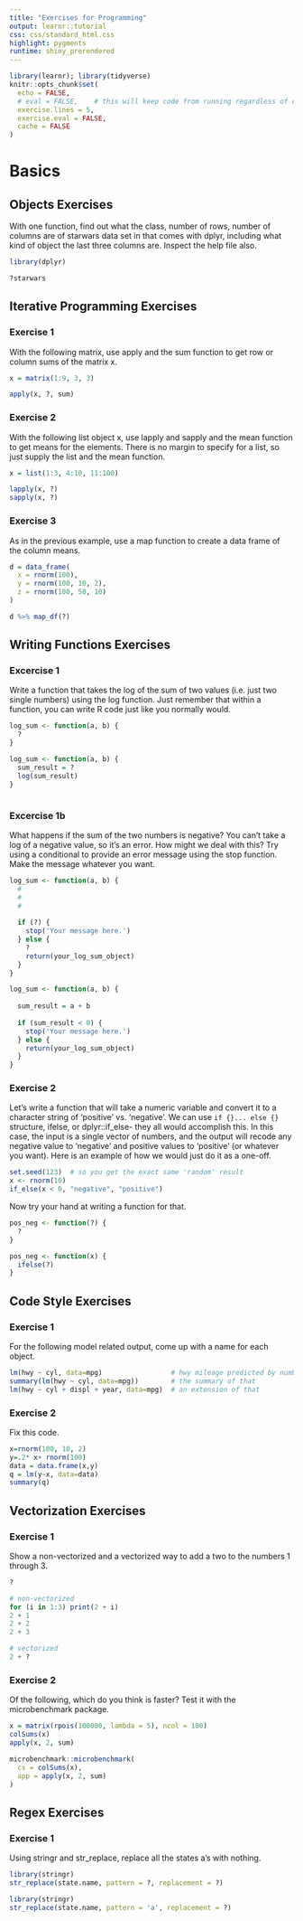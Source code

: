 ```yaml
---
title: "Exercises for Programming"
output: learnr::tutorial
css: css/standard_html.css
highlight: pygments
runtime: shiny_prerendered
---
```


```r
library(learnr); library(tidyverse)
knitr::opts_chunk$set(
  echo = FALSE,
  # eval = FALSE,    # this will keep code from running regardless of chunk specific option
  exercise.lines = 5,
  exercise.eval = FALSE,
  cache = FALSE
)
```


# Basics

## Objects Exercises

With one function, find out what the class, number of rows, number of columns are of <span class="objclass">starwars</span> data set in that comes with <span class="pack">dplyr</span>, including what kind of object the last three columns are. Inspect the help file also.

```r
library(dplyr)
```

```r
?starwars
```




## Iterative Programming Exercises

### Exercise 1

With the following <span class="objclass">matrix</span>, use <span class="func">apply</span> and the <span class="func">sum</span> function to get row or column sums of the matrix <span class="objclass">x</span>.

```r
x = matrix(1:9, 3, 3)
```

```r
apply(x, ?, sum)
```

### Exercise 2

With the following list object <span class="objclass">x</span>, use <span class="func">lapply</span> and <span class="func">sapply</span> and the <span class="func">mean</span> function to get means for the elements.  There is no margin to specify for a list, so just supply the list and the mean function.  

```r
x = list(1:3, 4:10, 11:100)
```

```r
lapply(x, ?)
sapply(x, ?)
```



### Exercise 3

As in the previous example, use a <span class="func">map</span> function to create a data frame of the column means.

```r
d = data_frame(
  x = rnorm(100),
  y = rnorm(100, 10, 2),
  z = rnorm(100, 50, 10)
)

```

```r
d %>% map_df(?)
```





## Writing Functions Exercises

### Excercise 1

Write a function that takes the log of the sum of two values (i.e. just two single numbers) using the <span class="func">log</span> function.  Just remember that within a function, you can write R code just like you normally would.

```r
log_sum <- function(a, b) {
  ?
}
```

```r
log_sum <- function(a, b) {
  sum_result = ?
  log(sum_result)
}
```


```r

```



### Excercise 1b

What happens if the sum of the two numbers is negative?  You can't take a log of a negative value, so it's an error.  How might we deal with this?  Try using a conditional to provide an error message using the <span class="func">stop</span> function.  Make the message whatever you want.

```r
log_sum <- function(a, b) {
  #
  #
  #
  
  if (?) {
    stop('Your message here.')
  } else {
    ?
    return(your_log_sum_object)
  }
}
```


```r
log_sum <- function(a, b) {
  
  sum_result = a + b
  
  if (sum_result < 0) {
    stop('Your message here.')
  } else {
    return(your_log_sum_object)
  }
}
```


### Exercise 2


Let's write a function that will take a numeric variable and convert it to a character string of 'positive' vs. 'negative'.  We can use `if {}... else {}` structure, <span class="func">ifelse</span>, or <span class="pack">dplyr</span>::<span class="func">if_else</span>- they all would accomplish this.  In this case, the input is a single vector of numbers, and the output will recode any negative value to 'negative' and positive values to 'positive' (or whatever you want).  Here is an example of how we would just do it as a one-off.

```r
set.seed(123)  # so you get the exact same 'random' result
x <- rnorm(10)
if_else(x < 0, "negative", "positive")
```

Now try your hand at writing a function for that.

```r
pos_neg <- function(?) {
  ?
}
```

```r
pos_neg <- function(x) {
  ifelse(?)
}
```




## Code Style Exercises

### Exercise 1 

For the following model related output, come up with a name for each object.

```r
lm(hwy ~ cyl, data=mpg)                 # hwy mileage predicted by number of cylinders
summary(lm(hwy ~ cyl, data=mpg))        # the summary of that
lm(hwy ~ cyl + displ + year, data=mpg)  # an extension of that
```

### Exercise 2


Fix this code.

```r
x=rnorm(100, 10, 2)
y=.2* x+ rnorm(100)
data = data.frame(x,y)
q = lm(y~x, data=data)
summary(q)
```


## Vectorization Exercises

### Exercise 1

Show a non-vectorized and a vectorized way to add a two to the numbers 1 through 3.

```r
?
```

```r
# non-vectorized
for (i in 1:3) print(2 + i)
2 + 1
2 + 2
2 + 3

# vectorized
2 + ?
```



### Exercise 2

Of the following, which do you think is faster?  Test it with the <span class="pack">microbenchmark</span> package.

```r
x = matrix(rpois(100000, lambda = 5), ncol = 100)
colSums(x)
apply(x, 2, sum)

microbenchmark::microbenchmark(
  cs = colSums(x),
  app = apply(x, 2, sum)
)
```

## Regex Exercises

### Exercise 1

Using <span class="pack">stringr</span> and <span class="func">str_replace</span>, replace all the states a's with nothing.


```r
library(stringr)
str_replace(state.name, pattern = ?, replacement = ?)
```

```r
library(stringr)
str_replace(state.name, pattern = 'a', replacement = ?)
```



